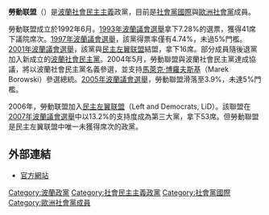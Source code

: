 {{Infobox political party
|country = 波蘭
|party_name = 勞動联盟
|name_native = Unia Pracy
|colours = [[紅色|紅色]]
|party_logo = 
|colorcode = #FF0000
|leader = [[瓦德馬·維特科夫斯基|瓦德馬·維特科夫斯基]]
|foundation = 1992年6月
|ideology = [[社會民主主義|社會民主主義]]
|position = [[中間偏左|中間偏左]]
|headquarters = [[华沙|华沙]]
|international = [[社會黨國際|社會黨國際]]（历史上）
|european = [[歐洲社會黨|歐洲社會黨]]
|youth_wing = 勞動联盟青年联合会
|europarl = 
|national=[[联合左翼_(波兰)|联合左翼]]（2015年－2016年）
|website = [http://www.uniapracy.org.pl/ http://www.uniapracy.org.pl/]
| seats1_title  = [[波蘭共和國下議院|众议院]]
| seats1        = {{Infobox political party/seats|0|460|hex=#FF0000}}
| seats2_title  = [[波蘭共和國上議院|参议院]]
| seats2        = {{Infobox political party/seats|0|100|hex=#FF0000}}
| seats3_title  = [[歐洲議會|歐洲議會]]
| seats3        = {{Infobox political party/seats|0|50|hex=#FF0000}}
}}
'''勞動联盟'''（{{lang-pl|Unia Pracy，缩写为UP}}）是[[波蘭|波蘭]][[社會民主主義|社會民主主義]]政黨，目前是[[社會黨國際|社會黨國際]]與[[歐洲社會黨|歐洲社會黨]]成員。

勞動联盟成立於1992年6月。[[1993年波蘭議會選舉|1993年波蘭議會選舉]]拿下7.28%的選票，獲得41席下議院席次。[[1997年波蘭議會選舉|1997年波蘭議會選舉]]，該黨得票率僅有4.74%，未過5%門檻。[[2001年波蘭議會選舉|2001年波蘭議會選舉]]，該黨與[[民主左翼联盟|民主左翼联盟]]結盟，拿下16席。部分成員隨後退黨加入新成立的[[波蘭社會民主黨|波蘭社會民主黨]]。2004年5月，勞動聯盟與波蘭社會民主黨達成協議，將以波蘭社會民主黨名義參選，並支持[[馬萊克·博羅夫斯基|馬萊克·博羅夫斯基]]（Marek Borowski）參選總統。[[2005年波蘭議會選舉|2005年波蘭議會選舉]]，勞動聯盟滑落至3.9%，未達5%門檻。

2006年，勞動联盟加入[[民主左翼联盟|民主左翼联盟]]（Left and Democrats, LiD）。該聯盟在[[2007年波蘭議會選舉|2007年波蘭議會選舉]]中以13.2%的支持度成為第三大黨，拿下53席。但勞動聯盟是民主左翼联盟中唯一未獲得席次的政黨。

==外部連結==
*{{pl icon}}[https://web.archive.org/web/20200618050748/https://www.uniapracy.org.pl/ 官方網站]
{{波蘭政黨}}
[[Category:波蘭政黨|Category:波蘭政黨]]
[[Category:社會民主主義政黨|Category:社會民主主義政黨]]
[[Category:社會黨國際|Category:社會黨國際]]
[[Category:歐洲社會黨成員|Category:歐洲社會黨成員]]